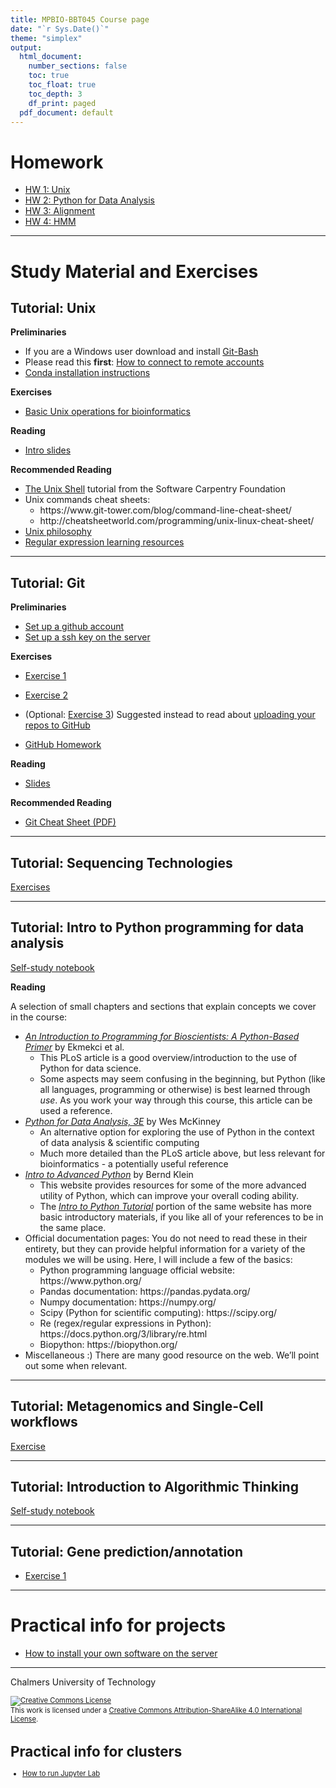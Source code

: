 ```yaml
---
title: MPBIO-BBT045 Course page
date: "`r Sys.Date()`"
theme: "simplex"
output:
  html_document:
    number_sections: false
    toc: true
    toc_float: true
    toc_depth: 3
    df_print: paged
  pdf_document: default
---
```


# Homework

* [HW 1: Unix](homework1)
* [HW 2: Python for Data Analysis](python_for_data_analysis/homework_python_intro.html)
* [HW 3: Alignment](alignment/homework.html)
* [HW 4: HMM](HMM/HMM_notebook.html)

<hr />


# Study Material and Exercises

## Tutorial: Unix

**Preliminaries**

* If you are a Windows user download and install [Git-Bash](https://gitforwindows.org)
* Please read this **first**: [How to connect to remote accounts](remote-hosts)
* [Conda installation instructions](unix/conda_install)

**Exercises**

* [Basic Unix operations for bioinformatics](unix-tasks)

**Reading**

* [Intro slides](unix-intro.pdf)

**Recommended Reading**

* [The Unix Shell](https://swcarpentry.github.io/shell-novice/) tutorial from the Software Carpentry Foundation
* Unix commands cheat sheets:
  * https://www.git-tower.com/blog/command-line-cheat-sheet/
  * http://cheatsheetworld.com/programming/unix-linux-cheat-sheet/
* [Unix philosophy](unix-philosophy)
* [Regular expression learning resources](regex)

<hr />


## Tutorial: Git

**Preliminaries**

* [Set up a github account](Git/github_account)
* [Set up a ssh key on the server](Git/github_SSH_key)

**Exercises**

* [Exercise 1](git-exercise-1)
* [Exercise 2](git-exercise-2)
* (Optional: [Exercise 3](git-exercise-3))  Suggested instead to read about [uploading your repos to GitHub](https://help.github.com/en/github/importing-your-projects-to-github/adding-an-existing-project-to-github-using-the-command-line)

* [GitHub Homework](Git/github_for_homework)

**Reading**

* [Slides](git-tutorial-chalmers.pdf)

**Recommended Reading**

* [Git Cheat Sheet (PDF)](https://github.github.com/training-kit/downloads/github-git-cheat-sheet.pdf)

<hr />


## Tutorial: Sequencing Technologies

[Exercises](seq_tech/seq_tech_tutorial.html)

<hr />


## Tutorial: Intro to Python programming for data analysis

[Self-study notebook](python_for_data_analysis/intro_python_data_analysis.html)

**Reading**

A selection of small chapters and sections that explain concepts we cover in the course:

- [*An Introduction to Programming for Bioscientists: A Python-Based Primer*](https://journals.plos.org/ploscompbiol/article?id=10.1371/journal.pcbi.1004867) by Ekmekci et al.
    - This PLoS article is a good overview/introduction to the use of Python for data science. 
    - Some aspects may seem confusing in the beginning, but Python (like all languages, programming or otherwise) is best learned through _use_. As you work your way through this course, this article can be used a reference. 

- [*Python for Data Analysis, 3E*](https://wesmckinney.com/book/) by Wes McKinney
    - An alternative option for exploring the use of Python in the context of data analysis & scientific computing
    - Much more detailed than the PLoS article above, but less relevant for bioinformatics - a potentially useful reference

- [*Intro to Advanced Python*](https://python-course.eu/advanced-python/) by Bernd Klein
    - This website provides resources for some of the more advanced utility of Python, which can improve your overall coding ability. 
    - The [*Intro to Python Tutorial*](https://python-course.eu/python-tutorial/) portion of the same website has more basic introductory materials, if you like all of your references to be in the same place. 

- Official documentation pages: You do not need to read these in their entirety, but they can provide helpful information for a variety of the modules we will be using. Here, I will include a few of the basics: 
    - Python programming language official website: https://www.python.org/
    - Pandas documentation: https://pandas.pydata.org/
    - Numpy documentation: https://numpy.org/
    - Scipy (Python for scientific computing): https://scipy.org/
    - Re (regex/regular expressions in Python): https://docs.python.org/3/library/re.html
    - Biopython: https://biopython.org/

- Miscellaneous :) There are many good resource on the web. We'll point out some when relevant.

<hr />

## Tutorial: Metagenomics and Single-Cell workflows

[Exercise](single_cell/sc_analysis.html)

<hr />


## Tutorial: Introduction to Algorithmic Thinking

[Self-study notebook](intro_to_algos/intro_to_algos.html)

<hr />


## Tutorial: Gene prediction/annotation
* [Exercise 1](gene-prediction-exercise.html)

<hr />


# Practical info for projects 

* [How to install your own software on the server](installing_software_on_the_server)

<hr />

Chalmers University of Technology

<footer style="font-size:0.8em">

<a rel="license" href="http://creativecommons.org/licenses/by-sa/4.0/">
<img alt="Creative Commons License" style="border-width:0" src="https://i.creativecommons.org/l/by-sa/4.0/80x15.png" />
</a><br />This work is licensed under a <a rel="license" href="http://creativecommons.org/licenses/by-sa/4.0/">Creative Commons Attribution-ShareAlike 4.0 International License</a>.

# Practical info for clusters

* [How to run Jupyter Lab](Jupyter_and_Containers/Run_Jupyter.html)

</footer>

